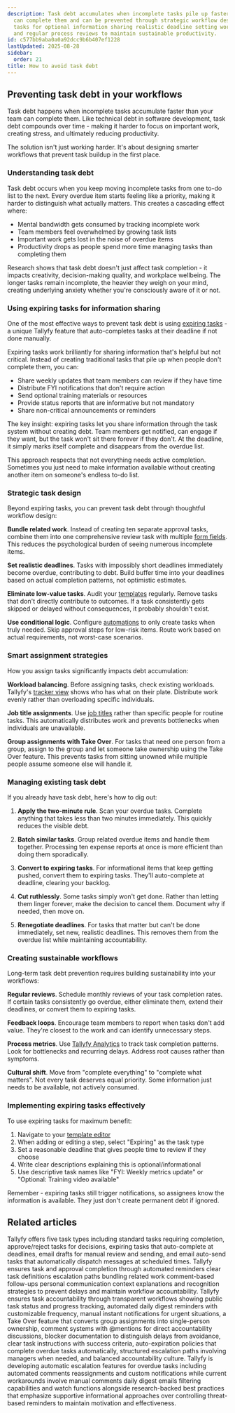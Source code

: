 ```yaml
---
description: Task debt accumulates when incomplete tasks pile up faster than teams
  can complete them and can be prevented through strategic workflow design using expiring
  tasks for optional information sharing realistic deadline setting workload balancing
  and regular process reviews to maintain sustainable productivity.
id: c577bb9aba0a0a92dcc9b6b407ef1228
lastUpdated: 2025-08-28
sidebar:
  order: 21
title: How to avoid task debt
---
```



## Preventing task debt in your workflows

Task debt happens when incomplete tasks accumulate faster than your team can complete them. Like technical debt in software development, task debt compounds over time - making it harder to focus on important work, creating stress, and ultimately reducing productivity.

The solution isn't just working harder. It's about designing smarter workflows that prevent task buildup in the first place.

### Understanding task debt

Task debt occurs when you keep moving incomplete tasks from one to-do list to the next. Every overdue item starts feeling like a priority, making it harder to distinguish what actually matters. This creates a cascading effect where:

- Mental bandwidth gets consumed by tracking incomplete work
- Team members feel overwhelmed by growing task lists
- Important work gets lost in the noise of overdue items
- Productivity drops as people spend more time managing tasks than completing them

Research shows that task debt doesn't just affect task completion - it impacts creativity, decision-making quality, and workplace wellbeing. The longer tasks remain incomplete, the heavier they weigh on your mind, creating underlying anxiety whether you're consciously aware of it or not.

### Using expiring tasks for information sharing

One of the most effective ways to prevent task debt is using [expiring tasks](/products/pro/tracking-and-tasks/tasks/what-types-of-tasks-can-i-create-with-tallyfy/) - a unique Tallyfy feature that auto-completes tasks at their deadline if not done manually.

Expiring tasks work brilliantly for sharing information that's helpful but not critical. Instead of creating traditional tasks that pile up when people don't complete them, you can:

- Share weekly updates that team members can review if they have time
- Distribute FYI notifications that don't require action
- Send optional training materials or resources
- Provide status reports that are informative but not mandatory
- Share non-critical announcements or reminders

The key insight: expiring tasks let you share information through the task system without creating debt. Team members get notified, can engage if they want, but the task won't sit there forever if they don't. At the deadline, it simply marks itself complete and disappears from the overdue list.

This approach respects that not everything needs active completion. Sometimes you just need to make information available without creating another item on someone's endless to-do list.

### Strategic task design

Beyond expiring tasks, you can prevent task debt through thoughtful workflow design:

**Bundle related work**. Instead of creating ten separate approval tasks, combine them into one comprehensive review task with multiple [form fields](/products/pro/tracking-and-tasks/tasks/what-are-form-fields-in-tallyfy/). This reduces the psychological burden of seeing numerous incomplete items.

**Set realistic deadlines**. Tasks with impossibly short deadlines immediately become overdue, contributing to debt. Build buffer time into your deadlines based on actual completion patterns, not optimistic estimates.

**Eliminate low-value tasks**. Audit your [templates](/products/pro/documenting/templates/) regularly. Remove tasks that don't directly contribute to outcomes. If a task consistently gets skipped or delayed without consequences, it probably shouldn't exist.

**Use conditional logic**. Configure [automations](/products/pro/documenting/templates/automations/) to only create tasks when truly needed. Skip approval steps for low-risk items. Route work based on actual requirements, not worst-case scenarios.

### Smart assignment strategies

How you assign tasks significantly impacts debt accumulation:

**Workload balancing**. Before assigning tasks, check existing workloads. Tallyfy's [tracker view](/products/pro/tracking-and-tasks/tracker-view/) shows who has what on their plate. Distribute work evenly rather than overloading specific individuals.

**Job title assignments**. Use [job titles](/products/pro/documenting/templates/edit-templates/understanding-assignment-types/) rather than specific people for routine tasks. This automatically distributes work and prevents bottlenecks when individuals are unavailable.

**Group assignments with Take Over**. For tasks that need one person from a group, assign to the group and let someone take ownership using the Take Over feature. This prevents tasks from sitting unowned while multiple people assume someone else will handle it.

### Managing existing task debt

If you already have task debt, here's how to dig out:

1. **Apply the two-minute rule**. Scan your overdue tasks. Complete anything that takes less than two minutes immediately. This quickly reduces the visible debt.

2. **Batch similar tasks**. Group related overdue items and handle them together. Processing ten expense reports at once is more efficient than doing them sporadically.

3. **Convert to expiring tasks**. For informational items that keep getting pushed, convert them to expiring tasks. They'll auto-complete at deadline, clearing your backlog.

4. **Cut ruthlessly**. Some tasks simply won't get done. Rather than letting them linger forever, make the decision to cancel them. Document why if needed, then move on.

5. **Renegotiate deadlines**. For tasks that matter but can't be done immediately, set new, realistic deadlines. This removes them from the overdue list while maintaining accountability.

### Creating sustainable workflows

Long-term task debt prevention requires building sustainability into your workflows:

**Regular reviews**. Schedule monthly reviews of your task completion rates. If certain tasks consistently go overdue, either eliminate them, extend their deadlines, or convert them to expiring tasks.

**Feedback loops**. Encourage team members to report when tasks don't add value. They're closest to the work and can identify unnecessary steps.

**Process metrics**. Use [Tallyfy Analytics](/products/pro/integrations/analytics/) to track task completion patterns. Look for bottlenecks and recurring delays. Address root causes rather than symptoms.

**Cultural shift**. Move from "complete everything" to "complete what matters". Not every task deserves equal priority. Some information just needs to be available, not actively consumed.

### Implementing expiring tasks effectively

To use expiring tasks for maximum benefit:

1. Navigate to your [template editor](/products/pro/documenting/templates/edit-templates/)
2. When adding or editing a step, select "Expiring" as the task type
3. Set a reasonable deadline that gives people time to review if they choose
4. Write clear descriptions explaining this is optional/informational
5. Use descriptive task names like "FYI: Weekly metrics update" or "Optional: Training video available"

Remember - expiring tasks still trigger notifications, so assignees know the information is available. They just don't create permanent debt if ignored.

## Related articles
<CardGrid>
<LinkTitleCard header="<b>Tasks > Step types</b>" href="/products/pro/tracking-and-tasks/tasks/what-types-of-tasks-can-i-create-with-tallyfy/" > Tallyfy offers five task types including standard tasks requiring completion, approve/reject tasks for decisions, expiring tasks that auto-complete at deadlines, email drafts for manual review and sending, and email auto-send tasks that automatically dispatch messages at scheduled times. </LinkTitleCard>
<LinkTitleCard header="<b>How To > Ensure task completion</b>" href="/products/pro/tutorials/how-to/ensure-task-completion/" > Tallyfy ensures task and approval completion through automated reminders clear task definitions escalation paths bundling related work comment-based follow-ups personal communication context explanations and recognition strategies to prevent delays and maintain workflow accountability. </LinkTitleCard>
<LinkTitleCard header="<b>How To > Improve accountability</b>" href="/products/pro/tutorials/how-to/make-people-accountable-for-tasks/" > Tallyfy ensures task accountability through transparent workflows showing public task status and progress tracking, automated daily digest reminders with customizable frequency, manual instant notifications for urgent situations, a Take Over feature that converts group assignments into single-person ownership, comment systems with @mentions for direct accountability discussions, blocker documentation to distinguish delays from avoidance, clear task instructions with success criteria, auto-expiration policies that complete overdue tasks automatically, structured escalation paths involving managers when needed, and balanced accountability culture. </LinkTitleCard>
<LinkTitleCard header="<b>Tasks > Escalating overdue tasks</b>" href="/products/pro/tracking-and-tasks/tasks/task-escalation-for-overdue-items/" > Tallyfy is developing automatic escalation features for overdue tasks including automated comments reassignments and custom notifications while current workarounds involve manual comments daily digest emails filtering capabilities and watch functions alongside research-backed best practices that emphasize supportive informational approaches over controlling threat-based reminders to maintain motivation and effectiveness. </LinkTitleCard>
</CardGrid>